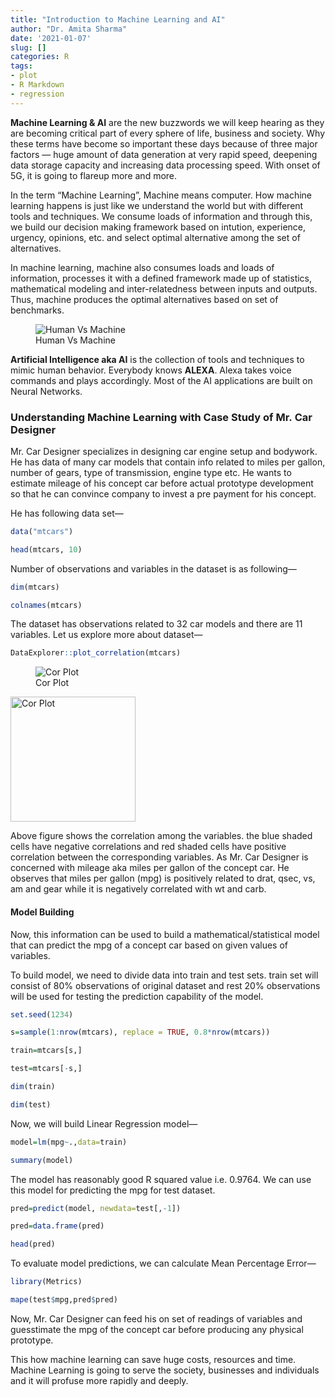 ```yaml
---
title: "Introduction to Machine Learning and AI"
author: "Dr. Amita Sharma"
date: '2021-01-07'
slug: []
categories: R
tags:
- plot
- R Markdown
- regression
---
```



**Machine Learning & AI** are the new buzzwords we will keep hearing as they are becoming critical part of every sphere of life, business and society. Why these terms have become so important these days because of three major factors --- huge amount of data generation at very rapid speed, deepening data storage capacity and increasing data processing speed. With onset of 5G, it is going to flareup more and more.

In the term "Machine Learning", Machine means computer. How machine learning happens is just like we understand the world but with different tools and techniques. We consume loads of information and through this, we build our decision making framework based on intution, experience, urgency, opinions, etc. and select optimal alternative among the set of alternatives.

In machine learning, machine also consumes loads and loads of information, processes it with a defined framework made up of statistics, mathematical modeling and inter-relatedness between inputs  and outputs. Thus, machine produces the optimal alternatives based on set of benchmarks.


![Human Vs Machine](/2021-01-07-introduction-to-machine-learning-and-ai/index_files/humanVSmachine.jpg)


**Artificial Intelligence aka AI** is the collection of tools and techniques to mimic human behavior. Everybody knows **ALEXA**. Alexa takes voice commands and plays accordingly. Most of the AI applications are built on Neural Networks. 

### Understanding Machine Learning with Case Study of Mr. Car Designer

Mr. Car Designer specializes in designing car engine setup and bodywork. He has data of many car models that contain info related to miles per gallon, number of gears, type of transmission, engine type etc. He wants to estimate mileage of his concept car before actual prototype development so that he can convince company to invest a pre payment for his concept.

He has following data set---

```r

data("mtcars")

head(mtcars, 10)

```

Number of observations and variables in the dataset is as following---

```r

dim(mtcars)

colnames(mtcars)


```

The dataset has observations related to 32 car models and there are 11 variables. Let us explore more about dataset---

```r

DataExplorer::plot_correlation(mtcars)

```
![Cor Plot](/posts/2021-01-07-introduction-to-machine-learning-and-ai/cor.png)

<img alt = 'Cor Plot' width='200' src='/posts/2021-01-07-introduction-to-machine-learning-and-ai/scor.png'/>


Above figure shows the correlation among the variables. the blue shaded cells have negative correlations and red shaded cells have positive correlation between the corresponding variables. As Mr. Car Designer is concerned with mileage aka miles per gallon of the concept car. He observes that miles per gallon (mpg) is positively related to drat, qsec, vs, am and gear while it is negatively correlated with wt and carb.

#### Model Building

Now, this information can be used to build a mathematical/statistical model that can predict the mpg of a concept car based on given values of variables. 

To build model, we need to divide data into train and test sets. train set will consist of 80% observations of original dataset and rest 20% observations will be used for testing the prediction capability of the model.

```r

set.seed(1234)

s=sample(1:nrow(mtcars), replace = TRUE, 0.8*nrow(mtcars))

train=mtcars[s,]

test=mtcars[-s,]

dim(train)

dim(test)

```

Now, we will build Linear Regression model---

```r

model=lm(mpg~.,data=train)

summary(model)

```

The model has reasonably good R squared value i.e. 0.9764. We can use this model for predicting the mpg for test dataset.

```r

pred=predict(model, newdata=test[,-1])

pred=data.frame(pred)

head(pred)

```

To evaluate model predictions, we can calculate Mean Percentage Error---


```r

library(Metrics)

mape(test$mpg,pred$pred)

```

Now, Mr. Car Designer can feed his on set of readings of variables and guesstimate the mpg of the concept car before producing any physical prototype.

This how machine learning can save huge costs, resources and time. Machine Learning is going to serve the society, businesses and individuals and it will profuse more rapidly and deeply.




